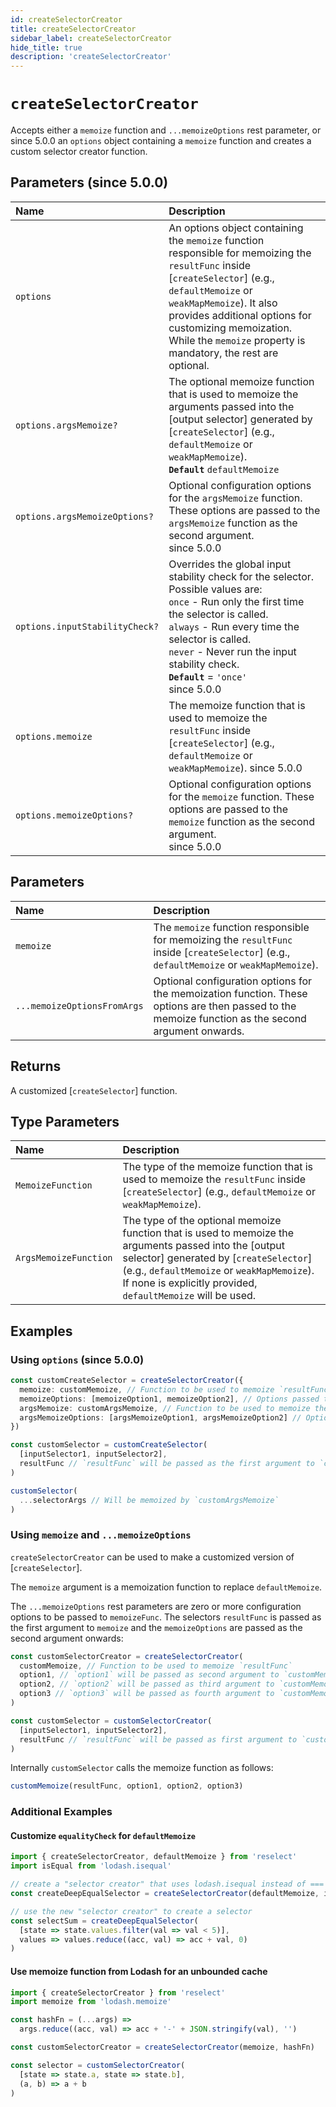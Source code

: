 ```yaml
---
id: createSelectorCreator
title: createSelectorCreator
sidebar_label: createSelectorCreator
hide_title: true
description: 'createSelectorCreator'
---
```


# `createSelectorCreator`

Accepts either a `memoize` function and `...memoizeOptions` rest parameter, or since 5.0.0 an `options` object containing a `memoize` function and creates a custom selector creator function.

## Parameters (since 5.0.0)

| Name                           | Description                                                                                                                                                                                                                                                                                                         |
| :----------------------------- | :------------------------------------------------------------------------------------------------------------------------------------------------------------------------------------------------------------------------------------------------------------------------------------------------------------------ |
| `options`                      | An options object containing the `memoize` function responsible for memoizing the `resultFunc` inside [`createSelector`] (e.g., `defaultMemoize` or `weakMapMemoize`). It also provides additional options for customizing memoization. While the `memoize` property is mandatory, the rest are optional.           |
| `options.argsMemoize?`         | The optional memoize function that is used to memoize the arguments passed into the [output selector] generated by [`createSelector`] (e.g., `defaultMemoize` or `weakMapMemoize`). <br /> **`Default`** `defaultMemoize`                                                                                           |
| `options.argsMemoizeOptions?`  | Optional configuration options for the `argsMemoize` function. These options are passed to the `argsMemoize` function as the second argument. <br /> since 5.0.0                                                                                                                                                    |
| `options.inputStabilityCheck?` | Overrides the global input stability check for the selector. Possible values are: <br /> `once` - Run only the first time the selector is called. <br /> `always` - Run every time the selector is called. <br /> `never` - Never run the input stability check. <br /> **`Default`** = `'once'` <br /> since 5.0.0 |
| `options.memoize`              | The memoize function that is used to memoize the `resultFunc` inside [`createSelector`] (e.g., `defaultMemoize` or `weakMapMemoize`). since 5.0.0                                                                                                                                                                   |
| `options.memoizeOptions?`      | Optional configuration options for the `memoize` function. These options are passed to the `memoize` function as the second argument. <br /> since 5.0.0                                                                                                                                                            |

## Parameters

| Name                        | Description                                                                                                                                        |
| :-------------------------- | :------------------------------------------------------------------------------------------------------------------------------------------------- |
| `memoize`                   | The `memoize` function responsible for memoizing the `resultFunc` inside [`createSelector`] (e.g., `defaultMemoize` or `weakMapMemoize`).          |
| `...memoizeOptionsFromArgs` | Optional configuration options for the memoization function. These options are then passed to the memoize function as the second argument onwards. |

## Returns

A customized [`createSelector`] function.

## Type Parameters

| Name                  | Description                                                                                                                                                                                                                                                    |
| :-------------------- | :------------------------------------------------------------------------------------------------------------------------------------------------------------------------------------------------------------------------------------------------------------- |
| `MemoizeFunction`     | The type of the memoize function that is used to memoize the `resultFunc` inside [`createSelector`] (e.g., `defaultMemoize` or `weakMapMemoize`).                                                                                                              |
| `ArgsMemoizeFunction` | The type of the optional memoize function that is used to memoize the arguments passed into the [output selector] generated by [`createSelector`] (e.g., `defaultMemoize` or `weakMapMemoize`). If none is explicitly provided, `defaultMemoize` will be used. |

## Examples

### Using `options` (since 5.0.0)

```ts
const customCreateSelector = createSelectorCreator({
  memoize: customMemoize, // Function to be used to memoize `resultFunc`
  memoizeOptions: [memoizeOption1, memoizeOption2], // Options passed to `customMemoize` as the second argument onwards
  argsMemoize: customArgsMemoize, // Function to be used to memoize the selector's arguments
  argsMemoizeOptions: [argsMemoizeOption1, argsMemoizeOption2] // Options passed to `customArgsMemoize` as the second argument onwards
})

const customSelector = customCreateSelector(
  [inputSelector1, inputSelector2],
  resultFunc // `resultFunc` will be passed as the first argument to `customMemoize`
)

customSelector(
  ...selectorArgs // Will be memoized by `customArgsMemoize`
)
```

### Using `memoize` and `...memoizeOptions`

`createSelectorCreator` can be used to make a customized version of [`createSelector`].

The `memoize` argument is a memoization function to replace `defaultMemoize`.

The `...memoizeOptions` rest parameters are zero or more configuration options to be passed to `memoizeFunc`. The selectors `resultFunc` is passed as the first argument to `memoize` and the `memoizeOptions` are passed as the second argument onwards:

```ts
const customSelectorCreator = createSelectorCreator(
  customMemoize, // Function to be used to memoize `resultFunc`
  option1, // `option1` will be passed as second argument to `customMemoize`
  option2, // `option2` will be passed as third argument to `customMemoize`
  option3 // `option3` will be passed as fourth argument to `customMemoize`
)

const customSelector = customSelectorCreator(
  [inputSelector1, inputSelector2],
  resultFunc // `resultFunc` will be passed as first argument to `customMemoize`
)
```

Internally `customSelector` calls the memoize function as follows:

```ts
customMemoize(resultFunc, option1, option2, option3)
```

### Additional Examples

#### Customize `equalityCheck` for `defaultMemoize`

```js
import { createSelectorCreator, defaultMemoize } from 'reselect'
import isEqual from 'lodash.isequal'

// create a "selector creator" that uses lodash.isequal instead of ===
const createDeepEqualSelector = createSelectorCreator(defaultMemoize, isEqual)

// use the new "selector creator" to create a selector
const selectSum = createDeepEqualSelector(
  [state => state.values.filter(val => val < 5)],
  values => values.reduce((acc, val) => acc + val, 0)
)
```

#### Use memoize function from Lodash for an unbounded cache

```js
import { createSelectorCreator } from 'reselect'
import memoize from 'lodash.memoize'

const hashFn = (...args) =>
  args.reduce((acc, val) => acc + '-' + JSON.stringify(val), '')

const customSelectorCreator = createSelectorCreator(memoize, hashFn)

const selector = customSelectorCreator(
  [state => state.a, state => state.b],
  (a, b) => a + b
)
```
